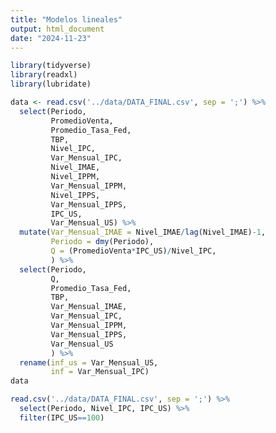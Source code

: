 ```yaml
---
title: "Modelos lineales"
output: html_document
date: "2024-11-23"
---
```


```r
library(tidyverse)
library(readxl)
library(lubridate)
```


```r
data <- read.csv('../data/DATA_FINAL.csv', sep = ';') %>% 
  select(Periodo, 
         PromedioVenta, 
         Promedio_Tasa_Fed,
         TBP,
         Nivel_IPC, 
         Var_Mensual_IPC,
         Nivel_IMAE,
         Nivel_IPPM, 
         Var_Mensual_IPPM,
         Nivel_IPPS, 
         Var_Mensual_IPPS,
         IPC_US, 
         Var_Mensual_US) %>% 
  mutate(Var_Mensual_IMAE = Nivel_IMAE/lag(Nivel_IMAE)-1,
         Periodo = dmy(Periodo),
         Q = (PromedioVenta*IPC_US)/Nivel_IPC,
         ) %>% 
  select(Periodo, 
         Q,
         Promedio_Tasa_Fed,
         TBP,
         Var_Mensual_IMAE, 
         Var_Mensual_IPC,
         Var_Mensual_IPPM,
         Var_Mensual_IPPS,
         Var_Mensual_US
         ) %>% 
  rename(inf_us = Var_Mensual_US, 
         inf = Var_Mensual_IPC) 
data
```


```r
read.csv('../data/DATA_FINAL.csv', sep = ';') %>% 
  select(Periodo, Nivel_IPC, IPC_US) %>% 
  filter(IPC_US==100)
```


